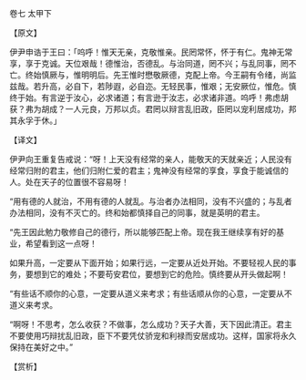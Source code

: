 

卷七 太甲下

【原文】

伊尹申诰于王曰：「呜呼！惟天无亲，克敬惟亲。民罔常怀，怀于有仁。鬼神无常享，享于克诚。天位艰哉！德惟治，否德乱。与治同道，罔不兴；与乱同事，罔不亡。终始慎厥与，惟明明后。先王惟时懋敬厥德，克配上帝。今王嗣有令绪，尚监兹哉。若升高，必自下，若陟遐，必自迩。无轻民事，惟艰；无安厥位，惟危。慎终于始。有言逆于汝心，必求诸道；有言逊于汝志，必求诸非道。呜呼！弗虑胡获？弗为胡成？一人元良，万邦以贞。君罔以辩言乱旧政，臣罔以宠利居成功，邦其永孚于休。」

【译文】

伊尹向王重复告戒说：“呀！上天没有经常的亲人，能敬天的天就亲近；人民没有经常归附的君主，他们归附仁爱的君主；鬼神没有经常的享食，享食于能诚信的人。处在天子的位置很不容易呀！

“用有德的人就治，不用有德的人就乱。与治者办法相同，没有不兴盛的；与乱者办法相同，没有不灭亡的。终和始都慎择自己的同事，就是英明的君主。

“先王因此勉力敬修自己的德行，所以能够匹配上帝。现在我王继续享有好的基业，希望看到这一点呀！

如果升高，一定要从下面开始；如果行远，一定要从近处开始。不要轻视人民的事务，要想到它的难处；不要苟安君位，要想到它的危险。慎终要从开头做起啊！

“有些话不顺你的心意，一定要从道义来考求；有些话顺从你的心意，一定要从不道义来考求。

“啊呀！不思考，怎么收获？不做事，怎么成功？天子大善，天下因此清正。君主不要使用巧辩扰乱旧政，臣下不要凭仗骄宠和利禄而安居成功。这样，国家将永久保持在美好之中。”

【赏析】

